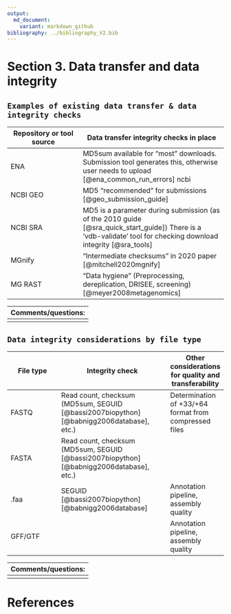 ```yaml
---
output:
  md_document:
    variant: markdown_github
bibliography: ../bibliography_V2.bib
---
```


# Section 3. Data transfer and data integrity
## `Examples of existing data transfer & data integrity checks`
|**Repository or tool source** | **Data transfer integrity checks in place** |
|------------|------------------------|
| ENA | MD5sum available for "most" downloads. Submission tool generates this, otherwise user needs to upload [@ena_common_run_errors] ncbi  |
| NCBI GEO | MD5 "recommended" for submissions [@geo_submission_guide] |
| NCBI SRA |  MD5 is a parameter during submission (as of the 2010 guide [@sra_quick_start_guide]) There is a ‘vdb-validate’ tool for checking download integrity [@sra_tools] |
| MGnify | "Intermediate checksums" in 2020 paper [@mitchell2020mgnify] |
| MG RAST | "Data hygiene" (Preprocessing, dereplication, DRISEE, screening) [@meyer2008metagenomics] |

|Comments/questions: |
|--------------------|
| |

## `Data integrity considerations by file type`
|**File type**| **Integrity check** | **Other considerations for quality and transferability** |
|------------|-------------------------|------------|
| FASTQ | Read count, checksum (MD5sum, SEGUID [@bassi2007biopython] [@babnigg2006database], etc.) | Determination of +33/+64 format from compressed files |
| FASTA | Read count, checksum (MD5sum, SEGUID [@bassi2007biopython] [@babnigg2006database], etc.) | |
| .faa | SEGUID [@bassi2007biopython] [@babnigg2006database] | Annotation pipeline, assembly quality |
| GFF/GTF | | Annotation pipeline, assembly quality |

|Comments/questions: |
|--------------------|
| |

# References